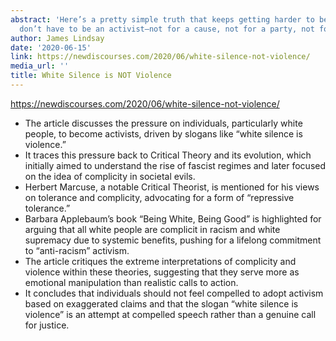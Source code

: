 ```yaml
---
abstract: 'Here’s a pretty simple truth that keeps getting harder to believe: you
  don’t have to be an activist—not for a cause, not for a party, not for anything.'
author: James Lindsay
date: '2020-06-15'
link: https://newdiscourses.com/2020/06/white-silence-not-violence/
media_url: ''
title: White Silence is NOT Violence
---
```

<https://newdiscourses.com/2020/06/white-silence-not-violence/>

- The article discusses the pressure on individuals, particularly white people, to become activists, driven by slogans like "white silence is violence."
- It traces this pressure back to Critical Theory and its evolution, which initially aimed to understand the rise of fascist regimes and later focused on the idea of complicity in societal evils.
- Herbert Marcuse, a notable Critical Theorist, is mentioned for his views on tolerance and complicity, advocating for a form of "repressive tolerance."
- Barbara Applebaum's book "Being White, Being Good" is highlighted for arguing that all white people are complicit in racism and white supremacy due to systemic benefits, pushing for a lifelong commitment to "anti-racism" activism.
- The article critiques the extreme interpretations of complicity and violence within these theories, suggesting that they serve more as emotional manipulation than realistic calls to action.
- It concludes that individuals should not feel compelled to adopt activism based on exaggerated claims and that the slogan "white silence is violence" is an attempt at compelled speech rather than a genuine call for justice.